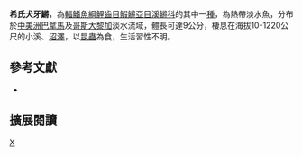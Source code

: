 {{Speciesbox 
| taxon = Cynodonichthys hildebrandi
| status = NE
| status_system = IUCN3.1
| authority = [[Myers|Myers]], 1927
| synonyms = *''Rivulus hildebrandi,Myers, 1927''
*''Rivulus volcanus, Hildebrand, 1938''
}}
'''希氏犬牙鱂'''，為[[輻鰭魚綱|輻鰭魚綱]][[鯉齒目|鯉齒目]][[鰕鱂亞目|鰕鱂亞目]][[溪鱂科|溪鱂科]]的其中一[[種|種]]，為熱帶淡水魚，分布於[[中美洲|中美洲]][[巴拿馬|巴拿馬]]及[[哥斯大黎加|哥斯大黎加]]淡水流域，體長可達9公分，棲息在海拔10-1220公尺的小溪、[[沼澤|沼澤]]，以[[昆蟲|昆蟲]]為食，生活習性不明。

== 參考文獻 ==
*{{FishBase_species|genus=Cynodonichthys|species=hildebrandi|year=2014|month=8}}

== 擴展閱讀 ==
{{refbegin}}
{{wikispecies-inline|Cynodonichthys hildebrandi|希氏犬牙鱂}}
{{refend}}
{{Taxonbar|from=Q13416144}}

[[Category:犬牙鱂屬|X]]


{{魚類小作品}}